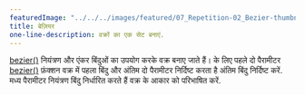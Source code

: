 ---
featuredImage: "../../../images/featured/07_Repetition-02_Bezier-thumbnail.png"
title: बेज़ियर
one-line-description: वक्रों का एक सेट बनाएं.
---

<a href="https://p5js.org/reference/#/p5/bezier" target='_blank'>bezier()</a> 
नियंत्रण और एंकर बिंदुओं का उपयोग करके वक्र बनाए जाते हैं।
के लिए पहले दो पैरामीटर
<a href='https://p5js.org/reference/#/p5/bezier' target='_blank'>bezier()</a>
फ़ंक्शन वक्र में पहला बिंदु और अंतिम दो पैरामीटर निर्दिष्ट करता है
अंतिम बिंदु निर्दिष्ट करें. मध्य पैरामीटर नियंत्रण बिंदु निर्धारित करते हैं
वक्र के आकार को परिभाषित करें.